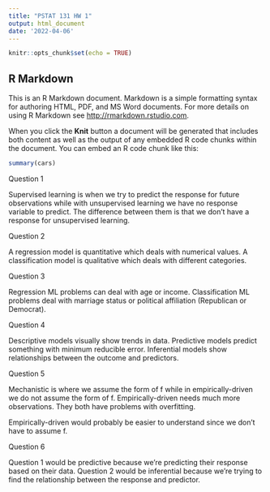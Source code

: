 ```yaml
---
title: "PSTAT 131 HW 1"
output: html_document
date: '2022-04-06'
---
```


```r
knitr::opts_chunk$set(echo = TRUE)
```

## R Markdown

This is an R Markdown document. Markdown is a simple formatting syntax for authoring HTML, PDF, and MS Word documents. For more details on using R Markdown see <http://rmarkdown.rstudio.com>.

When you click the **Knit** button a document will be generated that includes both content as well as the output of any embedded R code chunks within the document. You can embed an R code chunk like this:

```r
summary(cars)
```



Question 1

Supervised learning is when we try to predict the response for future observations while with unsupervised learning we have no response variable to predict. The difference between them is that we don't have a response for unsupervised learning. 

Question 2

A regression model is quantitative which deals with numerical values. A classification model is qualitative which deals with different categories. 

Question 3

Regression ML problems can deal with age or income. Classification ML problems deal with marriage status or political affiliation (Republican or Democrat).

Question 4

Descriptive models visually show trends in data. Predictive models predict something with minimum reducible error. Inferential models show relationships between the outcome and predictors. 

Question 5

Mechanistic is where we assume the form of f while in empirically-driven we do not assume the form of f. Empirically-driven needs much more observations. They both have problems with overfitting. 

Empirically-driven would probably be easier to understand since we don't have to assume f.

Question 6

Question 1 would be predictive because we're predicting their response based on their data. Question 2 would be inferential because we're trying to find the relationship between the response and predictor. 



